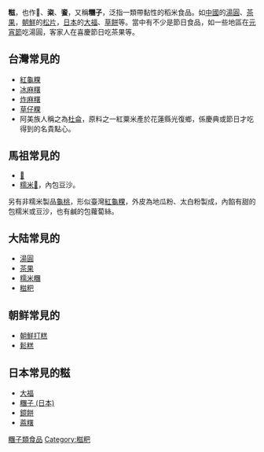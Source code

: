 {{Unreferenced|time=2018-02-01T06:51:12+00:00}}
{{CJK-New-Char|25EF5}}
{{Otheruses|𥻵 (福州)|subject=一類帶黏性的稻米食品統稱|other=福州的𥻵}}{{Otheruses|糰子 (日本)|subject=一類帶黏性的稻米食品統稱|other=日本的糍}}

'''糍'''，也作'''𥻵'''、'''粢'''、'''餈'''，又稱'''糰子'''，泛指一類帶黏性的稻米食品。如[[中國|中國]]的[[湯圓|湯圓]]、[[茶果|茶果]]，[[朝鮮|朝鮮]]的[[松片|松片]]，[[日本|日本]]的[[大福|大福]]、[[草餅|草餅]]等。當中有不少是節日食品，如一些地區在[[元宵節|元宵節]]吃湯圓，客家人在喜慶節日吃茶果等。

== 台灣常見的 ==
*[[紅龜粿|紅龜粿]]
*[[冰麻糬|冰麻糬]]
*[[炸麻糬|炸麻糬]]
*[[草仔粿|草仔粿]]
*阿美族人稱之為[[杜侖|杜侖]]，原料之一紅粟米產於花蓮縣光復鄉，係慶典或節日才吃得到的名貴點心。

== 馬祖常見的 ==
*[[𥻵_(福州)|𥻵]]
*[[糯米𥻵|糯米𥻵]]，內包豆沙。
另有非糯米製品[[龜桃|龜桃]]，形似臺灣[[紅龜粿|紅龜粿]]，外皮為地瓜粉、太白粉製成，內餡有甜的包糯米或豆沙，也有鹹的包蘿蔔絲。

==大陆常見的==
*[[湯圓|湯圓]]
*[[茶果|茶果]]
*[[糯米糍|糯米糰]]
*[[糍粑|糍粑]]

== 朝鲜常見的 ==
*[[朝鮮打糕|朝鮮打糕]]
*[[鬆糕|鬆糕]]

== 日本常見的糍==
*[[大福|大福]]
*[[糰子_(日本)|糰子 (日本)]]
*[[鏡餅|鏡餅]]
*[[蔴糬|蔴糬]]

[[Category:糰子類食品|]]
[[Category:糍粑|Category:糍粑]]